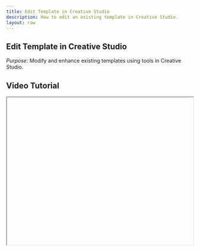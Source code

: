 ```yaml
---
title: Edit Template in Creative Studio
description: How to edit an existing template in Creative Studio.
layout: raw
---
```



<div className="mdx-content">

## Edit Template in Creative Studio

  

*Purpose*: Modify and enhance existing templates using tools in Creative Studio.

## Video Tutorial



<iframe
  width="100%"
  height="400"
  title="Edit template tutorial"
  allowFullScreen
  className="rounded-lg"
/>

---

## Steps:



❶ **From the Creative Studio tab, click on an existing template**

❷ **Customize the design using available tools**  
- Add logo, text, shapes, colors  
- Upload images, set backgrounds, adjust size

❸ **Click Save to keep your changes or click Back to discard and start over**

---

**Tip for First-Time Users**:  
Experimenting with a copy of the template first is a good way to avoid losing original designs.

<div className="space-y-4 mt-6">

<div className="my-10 border-t border-gray-200" />

## More questions about this


</div>
<div className="space-y-4 mt-6">
  <details className="bg-white rounded-md p-4 border border-gray-300">
  <summary
    className="font-medium text-base text-gray-900"
    style={{
      backgroundColor: 'transparent',
      outline: 'none',
      cursor: 'pointer',
      userSelect: 'none',
      listStyle: 'none',
    }}
  >Can I undo changes after saving?</summary>
   <p className="mt-2 text-sm text-gray-700">
      No, once saved, changes are permanent. Consider duplicating the template before editing.
    </p>
  </details>

  <details className="bg-white rounded-md p-4 border border-gray-300">
  <summary
    className="font-medium text-base text-gray-900"
    style={{
      backgroundColor: 'transparent',
      outline: 'none',
      cursor: 'pointer',
      userSelect: 'none',
      listStyle: 'none',
    }}
  >What if I want to revert changes?</summary>
    <p className="mt-2 text-sm text-gray-700">
      If changes are saved, they can’t be reverted unless you have created a backup.
    </p>
  </details>
</div>
</div>

---

<div className="space-y-4 mt-6">

<div className="my-10 border-t border-gray-200" />

<div className="mdx-content mt-10">

Was this article helpful?

<div style={{ display: 'flex', gap: '1rem' }}>
  <button style={{ padding: '0.5rem', borderRadius: '9999px', backgroundColor: '#f0f0f0' }}>
    👍
  </button>
  <button style={{ padding: '0.5rem', borderRadius: '9999px', backgroundColor: '#f0f0f0' }}>
    👎
  </button>
</div>
</div>

---
</div>

